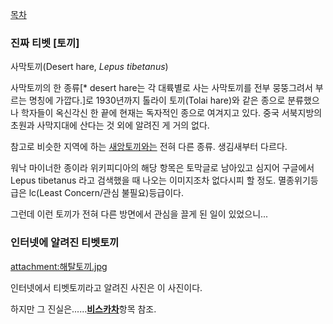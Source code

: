 [[목차]]

=== 진짜 티벳 [토끼] ===
사막토끼(Desert hare, ''Lepus tibetanus'')

사막토끼의 한 종류[* desert hare는 각 대륙별로 사는 사막토끼를 전부 뭉뚱그려서 부르는 명칭에 가깝다.]로 1930년까지 톨라이 토끼(Tolai hare)와 같은 종으로 분류했으나 학자들이 옥신각신 한 끝에 현재는 독자적인 종으로 여겨지고 있다. 중국 서북지방의 초원과 사막지대에 산다는 것 외에 알려진 게 거의 없다. 

참고로 비슷한 지역에 하는 [[새앙토끼]]와는 전혀 다른 종류. 생김새부터 다르다. 

워낙 마이너한 종이라 위키피디아의 해당 항목은 토막글로 남아있고 심지어 구글에서 Lepus tibetanus 라고 검색했을 때 나오는 이미지조차 없다시피 할 정도. 멸종위기등급은 lc(Least Concern/관심 불필요)등급이다. 

그런데 이런 토끼가 전혀 다른 방면에서 관심을 끌게 된 일이 있었으니...

=== 인터넷에 알려진 티벳토끼 ===
attachment:해탈토끼.jpg

인터넷에서 티벳토끼라고 알려진 사진은 이 사진이다.

하지만 그 진실은......'''[[비스카차]]'''항목 참조.
